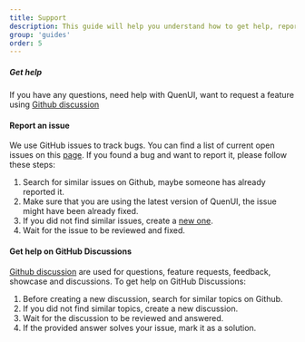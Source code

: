 ```yaml
---
title: Support
description: This guide will help you understand how to get help, report bugs and connect with the community.
group: 'guides'
order: 5
---
```


##### Get help

If you have any questions, need help with QuenUI, want to request a feature using [Github discussion](https://github.com/quen-ui/quen-ui/discussion)


#### Report an issue

We use GitHub issues to track bugs. You can find a list of current open issues on this [page](https://github.com/quen-ui/quen-ui/discussion).
If you found a bug and want to report it, please follow these steps:
1. Search for similar issues on Github, maybe someone has already reported it.
2. Make sure that you are using the latest version of QuenUI, the issue might have been already fixed.
3. If you did not find similar issues, create a [new one](https://github.com/quen-ui/quen-ui/issues/new).
4. Wait for the issue to be reviewed and fixed.

#### Get help on GitHub Discussions

[Github discussion](https://github.com/orgs/quen-ui/discussions) are used for questions, feature requests, feedback, showcase and discussions. To get help on GitHub Discussions:
1. Before creating a new discussion, search for similar topics on Github.
2. If you did not find similar topics, create a new discussion.
3. Wait for the discussion to be reviewed and answered.
4. If the provided answer solves your issue, mark it as a solution.
